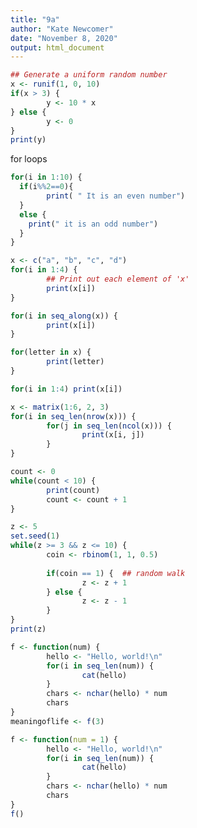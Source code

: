 ```yaml
---
title: "9a"
author: "Kate Newcomer"
date: "November 8, 2020"
output: html_document
---
```


```r
## Generate a uniform random number
x <- runif(1, 0, 10)  
if(x > 3) {
        y <- 10 * x
} else {
        y <- 0
}
print(y)
```

for loops
```r
for(i in 1:10) {
  if(i%%2==0){
        print( " It is an even number")
  }
  else {
    print(" it is an odd number")
  }
}
```
```r
x <- c("a", "b", "c", "d")
for(i in 1:4) {
        ## Print out each element of 'x'
        print(x[i])  
}
```
```r
for(i in seq_along(x)) {   
        print(x[i])
}
```
```r
for(letter in x) {
        print(letter)
}
```
```r
for(i in 1:4) print(x[i])

```
```r
x <- matrix(1:6, 2, 3)
for(i in seq_len(nrow(x))) {
        for(j in seq_len(ncol(x))) {
                print(x[i, j])
        }   
}
```
```r
count <- 0
while(count < 10) {
        print(count)
        count <- count + 1
}
```


```r
z <- 5
set.seed(1)
while(z >= 3 && z <= 10) {
        coin <- rbinom(1, 1, 0.5)
        
        if(coin == 1) {  ## random walk
                z <- z + 1
        } else {
                z <- z - 1
        } 
}
print(z)
```

```r
f <- function(num) {
        hello <- "Hello, world!\n"
        for(i in seq_len(num)) {
                cat(hello)
        }
        chars <- nchar(hello) * num
        chars
}
meaningoflife <- f(3)
```
```r
f <- function(num = 1) {
        hello <- "Hello, world!\n"
        for(i in seq_len(num)) {
                cat(hello)
        }
        chars <- nchar(hello) * num
        chars
}
f() 
```

